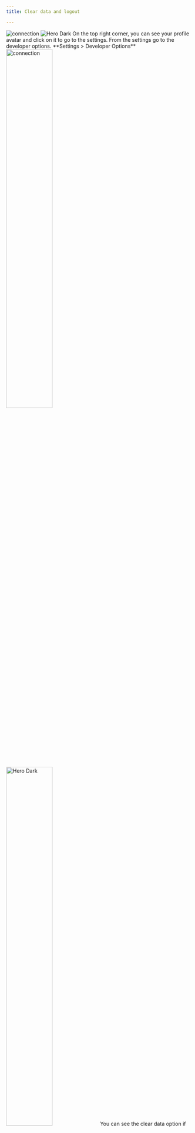 ```yaml
---
title: Clear data and logout

---
```




<Steps>
  <Step title="Go to the developer settings">
   <img
  className="block dark:hidden"
  src="/images/app-img/clear-b-1.png" 
  alt="connection"
/>
<img
  className="hidden dark:block"
  src="/images/app-img/clear-b.png" 
  alt="Hero Dark"
/>
    On the top right corner, you can see your profile avatar and click on it to go to the settings. From the settings go to the developer options.
    **Settings > Developer Options**

  </Step>
  <Step title="Clear Data and logout">
     <img
  className="block dark:hidden"
  src="/images/app-img/cleardata.png"  width="50%"
  alt="connection"
/>
<img
  className="hidden dark:block"
  src="/images/app-img/cleardata-b.png"  width="50%"
  alt="Hero Dark"
/>
    You can see the clear data option if you click on the developer option. Click on it and then confirm by clicking clear and logout.
  </Step>

</Steps>

